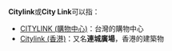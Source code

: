 '''Citylink'''或'''City Link'''可以指：
*[[CITYLINK_(購物中心)|CITYLINK (購物中心)]]：台灣的購物中心
*[[Citylink_(香港)|Citylink (香港)]]：又名'''連城廣場'''，香港的建築物

{{disambiguation|cat=非中文名稱消歧義}}